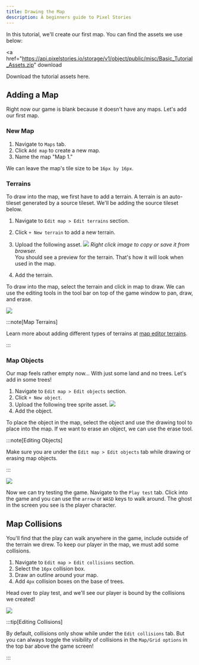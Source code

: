 ```yaml
---
title: Drawing the Map
description: A beginners guide to Pixel Stories
---
```



In this tutorial, we'll create our first map. You can find the assets we use below:

<a
  href="https://api.pixelstories.io/storage/v1/object/public/misc/Basic_Tutorial_Assets.zip"
  download
>
  Download the tutorial assets here.
</a>

## Adding a Map

Right now our game is blank because it doesn't have any maps. Let's add our first map.

### New Map

<Steps>

1. Navigate to `Maps` tab.
2. Click `Add map` to create a new map.
3. Name the map "Map 1."

</Steps>

We can leave the map's tile size to be `16px by 16px`.

### Terrains

To draw into the map, we first have to add a terrain. A terrain is an auto-tileset generated by a source tileset. We'll be adding the source tileset below.

<Steps>

1. Navigate to `Edit map > Edit terrains` section.
2. Click `+ New terrain` to add a new terrain.
3. Upload the following asset.
   <pixel-art>
   ![](../../../assets/images/terrain-3.png)
   </pixel-art>
   _Right click image to copy or save it from browser._ <br/>
   You should see a preview for the terrain. That's how it will look when used in the map.

4. Add the terrain.

</Steps>

To draw into the map, select the terrain and click in map to draw. We can use the editing
tools in the tool bar on top of the game window to pan, draw, and erase.

![](../../../assets/images/resulting-map.png)

:::note[Map Terrains]

Learn more about adding different types of terrains at [map editor terrains](/features/map-editor/#terrains).

:::

### Map Objects

Our map feels rather empty now... With just some land and no trees. Let's add in some trees!

<Steps>

1. Navigate to `Edit map > Edit objects` section.
2. Click `+ New object`.
3. Upload the following tree sprite asset.
   <pixel-art>
   ![](../../../assets/images/tree-2.png)
   </pixel-art>
4. Add the object.

</Steps>

To place the object in the map, select the object and use the drawing tool to place into the map. If we want to erase an object, we can use the erase tool.

:::note[Editing Objects]

Make sure you are under the `Edit map > Edit objects` tab while drawing or erasing map objects.

:::

![](../../../assets/images/resulting-terrain.png)

Now we can try testing the game. Navigate to the `Play test` tab. Click into the game and you can use the `arrow` or `WASD` keys to walk around. The ghost in the screen you see is the player character.

## Map Collisions

You'll find that the play can walk anywhere in the game, include outside of the terrain we drew. To keep our player in the map, we must add some collisions.

<Steps>

1. Navigate to `Edit map > Edit collisions` section.
2. Select the `16px` collision box.
3. Draw an outline around your map.
4. Add `4px` collision boxes on the base of trees.

</Steps>

Head over to play test, and we'll see our player is bound by the collisions we created!

![](../../../assets/images/collisions-added.png)

:::tip[Editing Collisions]

By default, collisions only show while under the `Edit collisions` tab. But you can always toggle the visibility of collisions in the `Map/Grid options` in the top bar above the game screen!

:::
